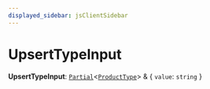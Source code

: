 ```yaml
---
displayed_sidebar: jsClientSidebar
---
```



# UpsertTypeInput

 **UpsertTypeInput**: [`Partial`](internal.Partial.mdx)<[`ProductType`](../classes/internal.ProductType.mdx)\> & { `value`: `string`  }
